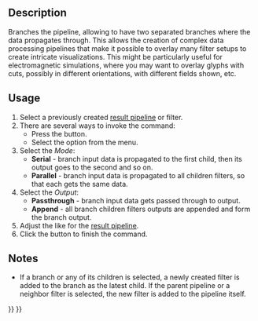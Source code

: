 <languages/>
<translate>

<!--T:1-->
{{Docnav
|[[FEM_PostPipelineFromResult|Post pipeline from result]]
|[[FEM_PostFilterWarp|Warp filter]]
|[[FEM_Workbench|FEM]]
|IconL=FEM_PostPipelineFromResult.svg
|IconR=FEM_PostFilterWarp.svg
|IconC=Workbench_FEM.svg
}}

<!--T:2-->
{{GuiCommand
|Name=FEM PostBranchFilter
|MenuLocation=Results → Pipeline Branch
|Workbenches=[[FEM_Workbench|FEM]]
|Version=1.1
|SeeAlso=[[Std_Refresh|Std Refresh]], [[FEM_PostCreateFunctions|FEM Filter functions]]
}}

==Description== <!--T:3-->

<!--T:4-->
Branches the pipeline, allowing to have two separated branches where the data propagates through. This allows the creation of complex data processing pipelines that make it possible to overlay many filter setups to create intricate visualizations. This might be particularly useful for electromagnetic simulations, where you may want to overlay glyphs with cuts, possibly in different orientations, with different fields shown, etc.

==Usage== <!--T:5-->

<!--T:6-->
# Select a previously created [[FEM_PostPipelineFromResult|result pipeline]] or filter.
# There are several ways to invoke the command:
#* Press the {{Button|[[Image:FEM_PostBranchFilter.svg|16px]] [[FEM_PostBranchFilter|Pipeline Branch]]}} button.
#* Select the {{MenuCommand|Results → [[Image:FEM_PostBranchFilter.svg|16px]] Pipeline Branch}} option from the menu.
# Select the ''Mode'':
#* '''Serial''' - branch input data is propagated to the first child, then its output goes to the second and so on.
#* '''Parallel''' - branch input data is propagated to all children filters, so that each gets the same data.
# Select the ''Output'':
#* '''Passthrough''' - branch input data gets passed through to output.
#* '''Append''' - all branch children filters outputs are appended and form the branch output.
# Adjust the {{MenuCommand|Result display options}} like for the [[FEM_PostPipelineFromResult|result pipeline]].
# Click the {{Button|OK}} button to finish the command.

==Notes== <!--T:9-->

<!--T:10-->
* If a branch or any of its children is selected, a newly created filter is added to the branch as the latest child. If the parent pipeline or a neighbor filter is selected, the new filter is added to the pipeline itself.


<!--T:8-->
{{Docnav
|[[FEM_PostPipelineFromResult|Post pipeline from result]]
|[[FEM_PostFilterWarp|Warp filter]]
|[[FEM_Workbench|FEM]]
|IconL=FEM_PostPipelineFromResult.svg
|IconR=FEM_PostFilterWarp.svg
|IconC=Workbench_FEM.svg
}}

</translate>
{{FEM Tools navi{{#translation:}}}}
{{Userdocnavi{{#translation:}}}}